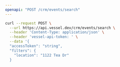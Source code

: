 ```yaml
---
openapi: "POST /crm/events/search"
---
```


<RequestExample>

```bash Request
curl --request POST \
  --url https://api.vessel.dev/crm/events/search \
  --header 'Content-Type: application/json' \
  --header 'vessel-api-token: ' \
  --data '{
  "accessToken": "string",
  "filters": {
    "location": "1122 Tea Dr"
  }
```

</RequestExample>
